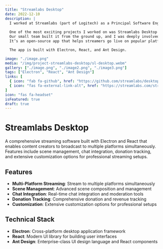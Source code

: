 ```yaml
---
title: "Streamlabs Desktop"
date: 2022-12-10
description: |
  I worked at Streamlabs (part of Logitech) as a Principal Software Engineer, where I helped build tools for streamers.
  
  One of the most exciting projects I worked on was Streamlabs Desktop (formerly Streamlabs OBS).
  Our small team built it from the ground up, and I was deeply involved in shaping it from day one.
  It’s an open-source app that helps streamers go live on popular platforms, interact with their audience, design their stream layout, and grow their channels.

  The app is built with Electron, React, and Ant Design.

image: "./image.png"
media: "/img/project-streamlabs-desktop/sl-desktop.webm"
gallery: ["./image.png", "./image2.png", "./image3.png"]
tags: ["Electron", "React", "Ant Design"]
links: [
  { icon: "fab fa-github", href: "https://github.com/streamlabs/desktop" },
  { icon: "fas fa-external-link-alt", href: "https://streamlabs.com/streamlabs-live-streaming-software" }
]
icon: "fas fa-headset"
isFeatured: true
draft: true
---
```


# Streamlabs Desktop

A comprehensive streaming software built with Electron and React that enables content creators to broadcast to multiple platforms simultaneously. Features include scene management, chat integration, donation tracking, and extensive customization options for professional streaming setups.

## Features

- **Multi-Platform Streaming**: Stream to multiple platforms simultaneously
- **Scene Management**: Advanced scene composition and management
- **Chat Integration**: Real-time chat integration and moderation tools
- **Donation Tracking**: Comprehensive donation and revenue tracking
- **Customization**: Extensive customization options for professional setups

## Technical Stack

- **Electron**: Cross-platform desktop application framework
- **React**: Modern UI library for building user interfaces
- **Ant Design**: Enterprise-class UI design language and React components
